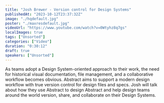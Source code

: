 ```yaml
---
title: "Josh Brewer - Version control for Design Systems"
publishedAt: "2023-10-12T23:37:32Z"
image: "./hqdefault.jpg"
poster: "./maxresdefault.jpg"
videoUrl: "https://www.youtube.com/watch?v=0Wtyhz8q7gs"
localImages: true
tags: ["Unsorted"]
categories: ["Video"]
duration: "0:30:12"
draft: true
speakers: ["Unsorted"]
---
```

As teams adopt a Design System-oriented approach to their work, the need for historical visual documentation, file management, and a collaborative workflow becomes obvious. Abstract aims to support a modern design workflow with true version control for design files and specs. Josh will talk about how they use Abstract to design Abstract and help design teams around the world version, share, and collaborate on their Design Systems.
